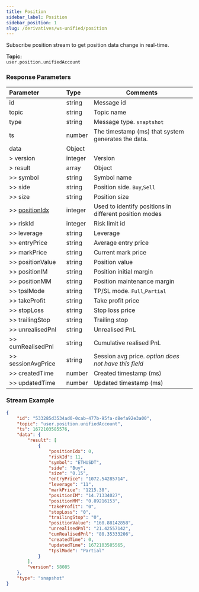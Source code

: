 ```yaml
---
title: Position
sidebar_label: Position
sidebar_position: 1
slug: /derivatives/ws-unified/position
---
```


Subscribe position stream to get position data change in real-time.

**Topic:**<br/>
`user.position.unifiedAccount`

### Response Parameters
| Parameter | Type | Comments|
|:----- |:-----|----- |
|id |string |Message id |
|topic |string |Topic name |
|type |string |Message type. `snaptshot`|
|ts |number |The timestamp (ms) that system generates the data. |
|data |Object | |
|> version |integer |Version|
|> result |array |Object|
|>> symbol |string |Symbol name |
|>> side |string |Position side. `Buy`,`Sell`|
|>> size |string |Position size |
|>> [positionIdx](../enum#positionidx) |integer |Used to identify positions in different position modes |
|>> riskId |integer |Risk limit id |
|>> leverage |string |Leverage |
|>> entryPrice |string |Average entry price |
|>> markPrice |string |Current mark price |
|>> positionValue |string |Position value |
|>> positionIM |string |Position initial margin |
|>> positionMM |string |Position maintenance margin |
|>> tpslMode |string |TP/SL mode. `Full`,`Partial` |
|>> takeProfit |string |Take profit price |
|>> stopLoss |string |Stop loss price |
|>> trailingStop |string |Trailing stop |
|>> unrealisedPnl |string |Unrealised PnL |
|>> cumRealisedPnl |string |Cumulative realised PnL |
|>> sessionAvgPrice |string |Session avg price. _option does not have this field_ |
|>> createdTime |number |Created timestamp (ms) |
|>> updatedTime |number |Updated timestamp (ms) |

### Stream Example

```json
{
    "id": "533285d3534ad0-0cab-477b-95fa-d8efa92e3a00",
    "topic": "user.position.unifiedAccount",
    "ts": 1672103585576,
    "data": {
        "result": [
            {
                "positionIdx": 0,
                "riskId": 11,
                "symbol": "ETHUSDT",
                "side": "Buy",
                "size": "0.15",
                "entryPrice": "1072.54285714",
                "leverage": "11",
                "markPrice": "1215.38",
                "positionIM": "14.71334027",
                "positionMM": "0.89216153",
                "takeProfit": "0",
                "stopLoss": "0",
                "trailingStop": "0",
                "positionValue": "160.88142858",
                "unrealisedPnl": "21.42557142",
                "cumRealisedPnl": "80.35333206",
                "createdTime": 0,
                "updatedTime": 1672103585565,
                "tpslMode": "Partial"
            }
        ],
        "version": 58085
    },
    "type": "snapshot"
}
```